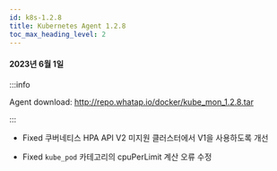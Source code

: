 ```yaml
---
id: k8s-1.2.8
title: Kubernetes Agent 1.2.8
toc_max_heading_level: 2
---
```


#### 2023년 6월 1일

:::info

Agent download: http://repo.whatap.io/docker/kube_mon_1.2.8.tar

:::

* <Status>Fixed</Status> 쿠버네티스 HPA API V2 미지원 클러스터에서 V1을 사용하도록 개선

* <Status>Fixed</Status> <code>kube_pod</code> 카테고리의 cpuPerLimit 계산 오류 수정
